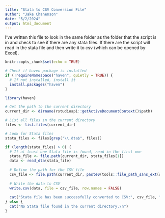 ---
title: "Stata to CSV Conversion File"
author: "Jake Chanenson"
date: "5/2/2024"
output: html_document
---

I've written this file to look in the same folder as the folder that the script is in and check to see if there are any stata files. If there are the script will read in the stata file and then write it to csv (which can be opened by Excel).

```{r setup, include=FALSE}
knitr::opts_chunk$set(echo = TRUE)

# Check if haven package is installed
if (!requireNamespace("haven", quietly = TRUE)) {
  # If not installed, install it
  install.packages("haven")
}
```


```{r convert}
library(haven)

# Get the path to the current directory
current_dir <- dirname(rstudioapi::getActiveDocumentContext()$path)

# List all files in the current directory
files <- list.files(current_dir)

# Look for Stata files
stata_files <- files[grep("\\.dta$", files)]

if (length(stata_files) > 0) {
  # If at least one Stata file is found, read in the first one
  stata_file <- file.path(current_dir, stata_files[1])
  data <- read_dta(stata_file)
  
  # Define the path for the CSV file
  csv_file <- file.path(current_dir, paste0(tools::file_path_sans_ext(stata_files[1]), ".csv"))
  
  # Write the data to CSV
  write.csv(data, file = csv_file, row.names = FALSE)
  
  cat("Stata file has been successfully converted to CSV:", csv_file, "\n")
} else {
  cat("No Stata file found in the current directory.\n")
}

```

